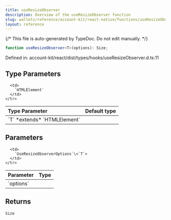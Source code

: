 ```yaml
---
title: useResizeObserver
description: Overview of the useResizeObserver function
slug: wallets/reference/account-kit/react-native/functions/useResizeObserver
layout: reference
---
```


{/* This file is auto-generated by TypeDoc. Do not edit manually. */}

```ts
function useResizeObserver<T>(options): Size;
```

Defined in: account-kit/react/dist/types/hooks/useResizeObserver.d.ts:11

## Type Parameters

<table>
  <thead>
    <tr>
      <th align="left">Type Parameter</th>
      <th align="left">Default type</th>
    </tr>
  </thead>

  <tbody>
    <tr>
      <td>
        `T` *extends* `HTMLElement`
      </td>

      <td>
        `HTMLElement`
      </td>
    </tr>

  </tbody>
</table>

## Parameters

<table>
  <thead>
    <tr>
      <th align="left">Parameter</th>
      <th align="left">Type</th>
    </tr>
  </thead>

  <tbody>
    <tr>
      <td>
        `options`
      </td>

      <td>
        `UseResizeObserverOptions`\<`T`>
      </td>
    </tr>

  </tbody>
</table>

## Returns

`Size`

